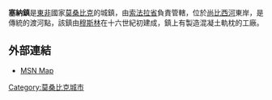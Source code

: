 '''塞納鎮'''是[[東非|東非]]國家[[莫桑比克|莫桑比克]]的城鎮，由[[索法拉省|索法拉省]]負責管轄，位於[[尚比西河|尚比西河]]東岸，是傳統的渡河點，該鎮由[[穆斯林|穆斯林]]在十六世紀初建成，鎮上有製造混凝土軌枕的工廠。

==外部連結==
* [http://maps.msn.com/%28ezorycvs233t3t55eng3zy55%29/map.aspx?lats1=-17.441667&lons1=35.027222&alts1=14&regn1=2 MSN Map]{{Dead link|date=2019年11月 |bot=InternetArchiveBot |fix-attempted=yes }}

{{coord|17|26|30|S|35|01|38|E|region:MZ_type:city|display=title}}

[[Category:莫桑比克城市|Category:莫桑比克城市]]

{{Mozambique-stub}}